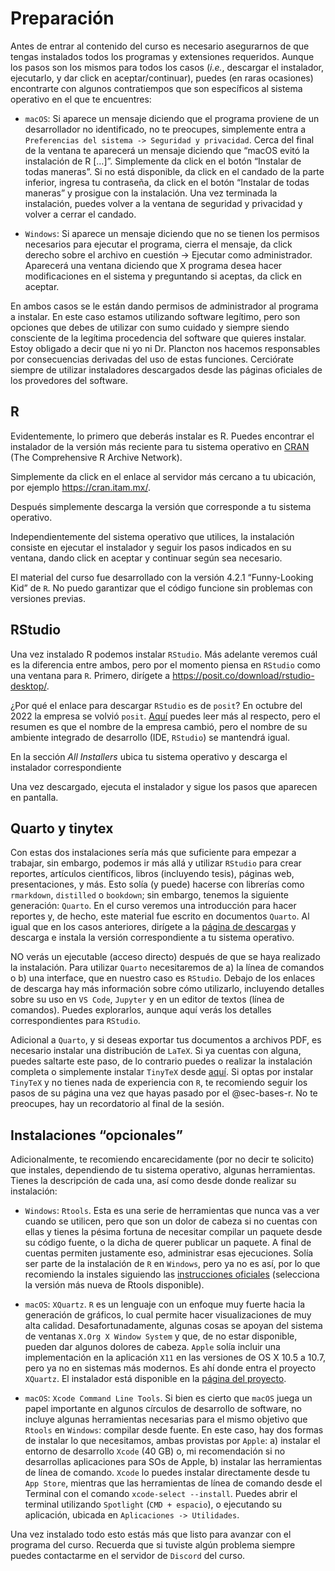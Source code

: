 # Preparación {.unnumbered}

Antes de entrar al contenido del curso es necesario asegurarnos de que tengas instalados todos los programas y extensiones requeridos. Aunque los pasos son los mismos para todos los casos (*i.e.*, descargar el instalador, ejecutarlo, y dar click en aceptar/continuar), puedes (en raras ocasiones) encontrarte con algunos contratiempos que son específicos al sistema operativo en el que te encuentres:

- `macOS`: Si aparece un mensaje diciendo que el programa proviene de un desarrollador no identificado, no te preocupes, simplemente entra a `Preferencias del sistema -> Seguridad y privacidad`. Cerca del final de la ventana te aparecerá un mensaje diciendo que "macOS evitó la instalación de R [...]". Simplemente da click en el botón "Instalar de todas maneras". Si no está disponible, da click en el candado de la parte inferior, ingresa tu contraseña, da click en el botón "Instalar de todas maneras" y prosigue con la instalación. Una vez terminada la instalación, puedes volver a la ventana de seguridad y privacidad y volver a cerrar el candado.

- `Windows`: Si aparece un mensaje diciendo que no se tienen los permisos necesarios para ejecutar el programa, cierra el mensaje, da click derecho sobre el archivo en cuestión -> Ejecutar como administrador. Aparecerá una ventana diciendo que X programa desea hacer modificaciones en el sistema y preguntando si aceptas, da click en aceptar.

::: {.callout-warning}
En ambos casos se le están dando permisos de administrador al programa a instalar. En este caso estamos utilizando software legítimo, pero son opciones que debes de utilizar con sumo cuidado y siempre siendo consciente de la legítima procedencia del software que quieres instalar. Estoy obligado a decir que ni yo ni Dr. Plancton nos hacemos responsables por consecuencias derivadas del uso de estas funciones. Cerciórate siempre de utilizar instaladores descargados desde las páginas oficiales de los provedores del software.
:::

## R

Evidentemente, lo primero que deberás instalar es R. Puedes encontrar el instalador de la versión más reciente para tu sistema operativo en [CRAN](https://cran.r-project.org/mirrors.html) (The Comprehensive R Archive Network). 


Simplemente da click en el enlace al servidor más cercano a tu ubicación, por ejemplo [https://cran.itam.mx/](https://cran.itam.mx/).

Después simplemente descarga la versión que corresponde a tu sistema operativo.

Independientemente del sistema operativo que utilices, la instalación consiste en ejecutar el instalador y seguir los pasos indicados en su ventana, dando click en aceptar y continuar según sea necesario.

:::{.callout-important}
El material del curso fue desarrollado con la versión 4.2.1 "Funny-Looking Kid" de `R`. No puedo garantizar que el código funcione sin problemas con versiones previas.
:::

## RStudio

Una vez instalado R podemos instalar `RStudio`. Más adelante veremos cuál es la diferencia entre ambos, pero por el momento piensa en `RStudio` como una ventana para `R`. Primero, dirígete a [https://posit.co/download/rstudio-desktop/](https://posit.co/download/rstudio-desktop/).

::: {.callout-note}
¿Por qué el enlace para descargar `RStudio` es de `posit`? En octubre del 2022 la empresa se volvió `posit`. [Aquí](https://posit.co/blog/rstudio-is-now-posit/) puedes leer más al respecto, pero el resumen es que el nombre de la empresa cambió, pero el nombre de su ambiente integrado de desarrollo (IDE, `RStudio`) se mantendrá igual.
:::

En la sección *All Installers* ubica tu sistema operativo y descarga el instalador correspondiente

Una vez descargado, ejecuta el instalador y sigue los pasos que aparecen en pantalla.

## Quarto y tinytex

Con estas dos instalaciones sería más que suficiente para empezar a trabajar, sin embargo, podemos ir más allá y utilizar `RStudio` para crear reportes, artículos científicos, libros (incluyendo tesis), páginas web, presentaciones, y más. Esto solía (y puede) hacerse con librerías como `rmarkdown`, `distilled` o `bookdown`; sin embargo, tenemos la siguiente generación: `Quarto`. En el curso veremos una introducción para hacer reportes y, de hecho, este material fue escrito en documentos `Quarto`. Al igual que en los casos anteriores, dirígete a la [página de descargas](https://quarto.org/docs/get-started/) y descarga e instala la versión correspondiente a tu sistema operativo.

::: {.callout-important}
NO verás un ejecutable (acceso directo) después de que se haya realizado la instalación. Para utilizar `Quarto` necesitaremos de a) la línea de comandos o b) una interface, que en nuestro caso es `RStudio`. Debajo de los enlaces de descarga hay más información sobre cómo utilizarlo, incluyendo detalles sobre su uso en `VS Code`, `Jupyter` y en un editor de textos (línea de comandos). Puedes explorarlos, aunque aquí verás los detalles correspondientes para `RStudio`.
:::

Adicional a `Quarto`, y si deseas exportar tus documentos a archivos PDF, es necesario instalar una distribución de `LaTeX`. Si ya cuentas con alguna, puedes saltarte este paso, de lo contrario puedes o realizar la instalación completa o simplemente instalar `TinyTeX` desde [aquí](https://yihui.org/tinytex/). Si optas por instalar `TinyTeX` y no tienes nada de experiencia con `R`, te recomiendo seguir los pasos de su página una vez que hayas pasado por el @sec-bases-r. No te preocupes, hay un recordatorio al final de la sesión. 

## Instalaciones "opcionales"

Adicionalmente, te recomiendo encarecidamente (por no decir te solicito) que instales, dependiendo de tu sistema operativo, algunas herramientas. Tienes la descripción de cada una, así como desde donde realizar su instalación:

- `Windows`: `Rtools`. Esta es una serie de herramientas que nunca vas a ver cuando se utilicen, pero que son un dolor de cabeza si no cuentas con ellas y tienes la pésima fortuna de necesitar compilar un paquete desde su código fuente, o la dicha de querer publicar un paquete. A final de cuentas permiten justamente eso, administrar esas ejecuciones. Solía ser parte de la instalación de `R` en `Windows`, pero ya no es así, por lo que recomiendo la instales siguiendo las [instrucciones oficiales](https://cran.r-project.org/bin/windows/Rtools/) (selecciona la versión más nueva de Rtools disponible).

- `macOS`: `XQuartz`. `R` es un lenguaje con un enfoque muy fuerte hacia la generación de gráficos, lo cual permite hacer visualizaciones de muy alta calidad. Desafortunadamente, algunas cosas se apoyan del sistema de ventanas `X.Org X Window System` y que, de no estar disponible, pueden dar algunos dolores de cabeza. `Apple` solía incluir una implementación en la aplicación `X11` en las versiones de OS X 10.5 a 10.7, pero ya no en sistemas más modernos. Es ahí donde entra el proyecto `XQuartz`. El instalador está disponible en la [página del proyecto](https://www.xquartz.org).

- `macOS`: `Xcode Command Line Tools`. Si bien es cierto que `macOS` juega un papel importante en algunos círculos de desarrollo de software, no incluye algunas herramientas necesarias para el mismo objetivo que `Rtools` en `Windows`: compilar desde fuente. En este caso, hay dos formas de instalar lo que necesitamos, ambas provistas por `Apple`: a) instalar el entorno de desarrollo `Xcode` (40 GB) o, mi recomendación si no desarrollas aplicaciones para SOs de Apple, b) instalar las herramientas de línea de comando. `Xcode` lo puedes instalar directamente desde tu `App Store`, mientras que las herramientas de línea de comando desde el Terminal con el comando `xcode-select --install`. Puedes abrir el terminal utilizando `Spotlight` (`CMD + espacio`), o ejecutando su aplicación, ubicada en `Aplicaciones -> Utilidades`.

Una vez instalado todo esto estás más que listo para avanzar con el programa del curso. Recuerda que si tuviste algún problema siempre puedes contactarme en el servidor de `Discord` del curso.